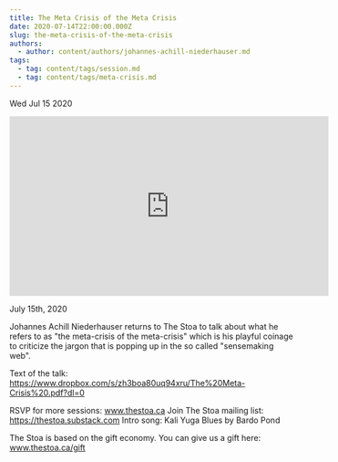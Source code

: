 ```yaml
---
title: The Meta Crisis of the Meta Crisis
date: 2020-07-14T22:00:00.000Z
slug: the-meta-crisis-of-the-meta-crisis
authors:
  - author: content/authors/johannes-achill-niederhauser.md
tags:
  - tag: content/tags/session.md
  - tag: content/tags/meta-crisis.md
---
```






Wed Jul 15 2020

<iframe width="560" height="315" src="https://www.youtube.com/embed/OSb98ZMKZ4I" title="The Meta Crisis of the Meta Crisis w/ Johannes Achill Niederhauser" frameborder="0" allow="accelerometer; autoplay; clipboard-write; encrypted-media; gyroscope; picture-in-picture" allowfullscreen ></iframe>

July 15th, 2020

Johannes Achill Niederhauser returns to The Stoa to talk about what he refers to as "the meta-crisis of the meta-crisis" which is his playful coinage to criticize the jargon that is popping up in the so called "sensemaking web".

Text of the talk: https://www.dropbox.com/s/zh3boa80uq94xru/The%20Meta-Crisis%20.pdf?dl=0

RSVP for more sessions: www.thestoa.ca
Join The Stoa mailing list: https://thestoa.substack.com
Intro song: Kali Yuga Blues by Bardo Pond

The Stoa is based on the gift economy. You can give us a gift here: www.thestoa.ca/gift


